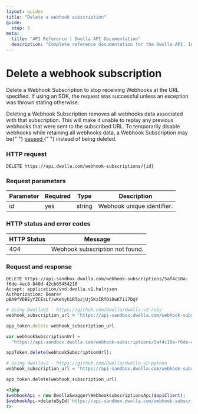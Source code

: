 ```yaml
---
layout: guides
title: "Delete a webhook subscription"
guide:
  step: 5
meta:
  title: "API Reference | Dwolla API Documentation"
  description: "Complete reference documentation for the Dwolla API. Includes resource descriptions, endpoints and methods, parameters, and request and response examples."
---
```


# Delete a webhook subscription

Delete a Webhook Subscription to stop receiving Webhooks at the URL specified. If using an SDK, the request was successful unless an exception was thrown stating otherwise.

<AlertBar variation="info">
  Deleting a Webhook Subscription removes all webhooks data associated with that
  subscription. This will make it unable to replay any previous webhooks that
  were sent to the subscribed URL. To temporarily disable webhooks while
  retaining all webhooks data, a Webhook Subscription may be{" "}
  <a href="/api-reference/webhook-subscriptions/update-a-webhook-subscription">
    paused
  </a>{" "}
  instead of being deleted.
</AlertBar>

### HTTP request

`DELETE https://api.dwolla.com/webhook-subscriptions/{id}`

### Request parameters

| Parameter | Required | Type   | Description                |
| --------- | -------- | ------ | -------------------------- |
| id        | yes      | string | Webhook unique identifier. |

### HTTP status and error codes

| HTTP Status | Message                         |
| ----------- | ------------------------------- |
| 404         | Webhook subscription not found. |

### Request and response

```raw
DELETE https://api-sandbox.dwolla.com/webhook-subscriptions/5af4c10a-f6de-4ac8-840d-42cb65454216
Accept: application/vnd.dwolla.v1.hal+json
Authorization: Bearer pBA9fVDBEyYZCEsLf/wKehyh1RTpzjUj5KzIRfDi0wKTii7DqY
```

```ruby
# Using DwollaV2 - https://github.com/Dwolla/dwolla-v2-ruby
webhook_subscription_url = 'https://api-sandbox.dwolla.com/webhook-subscriptions/5af4c10a-f6de-4ac8-840d-42cb65454216'

app_token.delete webhook_subscription_url
```

```javascript
var webhookSubscriptionUrl =
  "https://api-sandbox.dwolla.com/webhook-subscriptions/5af4c10a-f6de-4ac8-840d-42cb65454216";

appToken.delete(webhookSubscriptionUrl);
```

```python
# Using dwollav2 - https://github.com/Dwolla/dwolla-v2-python
webhook_subscription_url = 'https://api-sandbox.dwolla.com/webhook-subscriptions/5af4c10a-f6de-4ac8-840d-42cb65454216'

app_token.delete(webhook_subscription_url)
```

```php
<?php
$webhookApi = new DwollaSwagger\WebhooksubscriptionsApi($apiClient);
$webhookApi->deleteById('https://api-sandbox.dwolla.com/webhook-subscriptions/5af4c10a-f6de-4ac8-840d-42cb65454216');
?>
```
